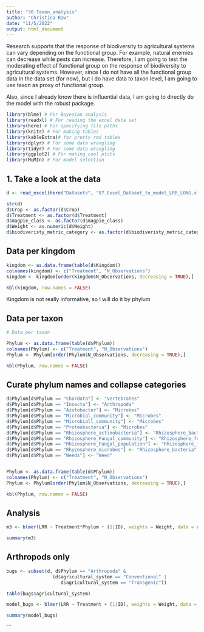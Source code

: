 ```yaml
---
title: "30.Taxon_analysis"
author: "Christina Raw"
date: "11/5/2022"
output: html_document
---
```


Research supports that the response of biodiversity to agricultural systems can vary depending on the functional group. For example, natural enemies can decrease while pests can increase. Therefore, I am going to test the moderating effect of functional group on the response of biodiversity to agricultural systems. However, since I do not have all the functional group data in the data set (for now), but I do have data to taxon level, I am going to use taxon as proxy of functional group. 

Also, since I already know there is influential data, I am going to directly do the model with the robust package.

```r

library(blme) # For Bayesian analysis
library(readxl) # For reading the excel data set
library(here) # For specifying file paths
library(knitr) # For making tables
library(kableExtra)# for pretty rmd tables
library(dplyr) # For some data wrangling
library(tidyr) # For some data wrangling
library(ggplot2) # For making cool plots
library(MuMIn) # For model selection
```

## 1. Take a look at the data

```r

d <- read_excel(here("Datasets", "07.Excel_Dataset_to_model_LRR_LONG.xlsx"))

str(d)
d$Crop <- as.factor(d$Crop)
d$Treatment <- as.factor(d$Treatment)
d$magpie_class <- as.factor(d$magpie_class)
d$Weight <- as.numeric(d$Weight)
d$biodiveristy_metric_category <- as.factor(d$biodiveristy_metric_category)

```

## Data per kingdom

```r
kingdom <- as.data.frame(table(d$Kingdom))
colnames(kingdom) <- c("Treatment", "N_Observations")
kingdom <- kingdom[order(kingdom$N_Observations, decreasing = TRUE),]

kbl(kingdom, row.names = FALSE)
```

Kingdom is not really informative, so I will do it by phylum

## Data per taxon

```r
# Data per taxon

Phylum <- as.data.frame(table(d$Phylum))
colnames(Phylum) <- c("Treatment", "N_Observations")
Phylum <- Phylum[order(Phylum$N_Observations, decreasing = TRUE),]

kbl(Phylum, row.names = FALSE)

```

## Curate phylum names and collapse categories

```r
d$Phylum[d$Phylum == "Chordata"] <- "Vertebrates"
d$Phylum[d$Phylum == "Insecta"] <- "Arthropoda"
d$Phylum[d$Phylum == "Azotobacter"] <- "Microbes"
d$Phylum[d$Phylum == "Microbial_community"] <- "Microbes"
d$Phylum[d$Phylum == "Microbiall_community"] <- "Microbes"
d$Phylum[d$Phylum == "Proteobacteria"] <- "Microbes"
d$Phylum[d$Phylum == "Rhizosphere_actinobacteria"] <- "Rhizosphere_bacteria"
d$Phylum[d$Phylum == "Rhizosphere_Fungal_community"] <- "Rhizosphere_fungi"
d$Phylum[d$Phylum == "Rhizosphere_Fungal_population"] <- "Rhizosphere_fungi"
d$Phylum[d$Phylum == "Rhyzosphere_microbes"] <- "Rhizosphere_bacteria"
d$Phylum[d$Phylum == "Weeds"] <- "Weed"


Phylum <- as.data.frame(table(d$Phylum))
colnames(Phylum) <- c("Treatment", "N_Observations")
Phylum <- Phylum[order(Phylum$N_Observations, decreasing = TRUE),]

kbl(Phylum, row.names = FALSE)


```

## Analysis

```r
m3 <- blmer(LRR ~ Treatment*Phylum + (1|ID), weights = Weight, data = d, control = lmerControl(optimizer ="Nelder_Mead"), na.action = "na.omit")

summary(m3)
```

## Arthropods only

```r

bugs <- subset(d, d$Phylum == "Arthropoda" &
                 (d$agricultural_system == "Conventional" | 
                    d$agricultural_system == "Transgenic"))

table(bugs$agricultural_system)

model_bugs <- blmer(LRR ~ Treatment + (1|ID), weights = Weight, data = bugs, control = lmerControl(optimizer ="Nelder_Mead"), na.action = "na.omit")

summary(model_bugs)
```

```

